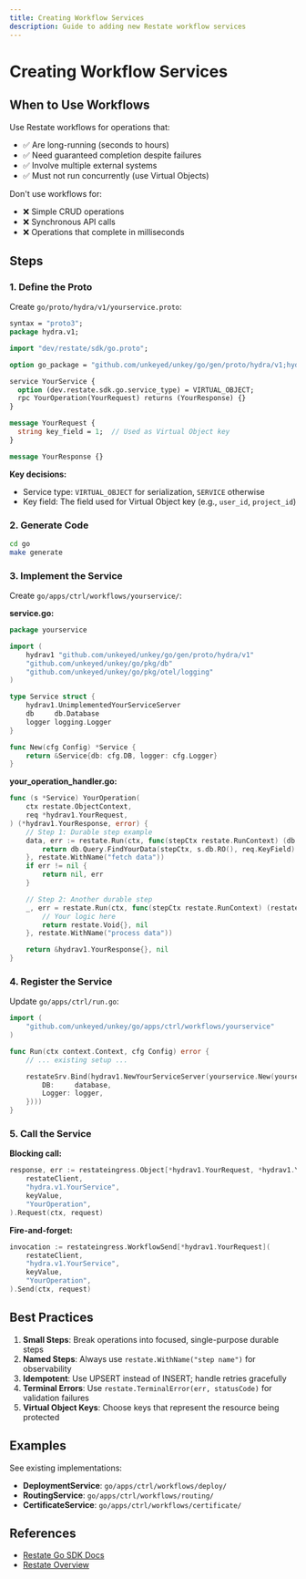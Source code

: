 ```yaml
---
title: Creating Workflow Services
description: Guide to adding new Restate workflow services
---
```


# Creating Workflow Services

## When to Use Workflows

Use Restate workflows for operations that:
- ✅ Are long-running (seconds to hours)
- ✅ Need guaranteed completion despite failures
- ✅ Involve multiple external systems
- ✅ Must not run concurrently (use Virtual Objects)

Don't use workflows for:
- ❌ Simple CRUD operations
- ❌ Synchronous API calls
- ❌ Operations that complete in milliseconds

## Steps

### 1. Define the Proto

Create `go/proto/hydra/v1/yourservice.proto`:

```protobuf
syntax = "proto3";
package hydra.v1;

import "dev/restate/sdk/go.proto";

option go_package = "github.com/unkeyed/unkey/go/gen/proto/hydra/v1;hydrav1";

service YourService {
  option (dev.restate.sdk.go.service_type) = VIRTUAL_OBJECT;
  rpc YourOperation(YourRequest) returns (YourResponse) {}
}

message YourRequest {
  string key_field = 1;  // Used as Virtual Object key
}

message YourResponse {}
```

**Key decisions:**
- Service type: `VIRTUAL_OBJECT` for serialization, `SERVICE` otherwise
- Key field: The field used for Virtual Object key (e.g., `user_id`, `project_id`)

### 2. Generate Code

```bash
cd go
make generate
```

### 3. Implement the Service

Create `go/apps/ctrl/workflows/yourservice/`:

**service.go:**
```go
package yourservice

import (
    hydrav1 "github.com/unkeyed/unkey/go/gen/proto/hydra/v1"
    "github.com/unkeyed/unkey/go/pkg/db"
    "github.com/unkeyed/unkey/go/pkg/otel/logging"
)

type Service struct {
    hydrav1.UnimplementedYourServiceServer
    db     db.Database
    logger logging.Logger
}

func New(cfg Config) *Service {
    return &Service{db: cfg.DB, logger: cfg.Logger}
}
```

**your_operation_handler.go:**
```go
func (s *Service) YourOperation(
    ctx restate.ObjectContext,
    req *hydrav1.YourRequest,
) (*hydrav1.YourResponse, error) {
    // Step 1: Durable step example
    data, err := restate.Run(ctx, func(stepCtx restate.RunContext) (db.YourData, error) {
        return db.Query.FindYourData(stepCtx, s.db.RO(), req.KeyField)
    }, restate.WithName("fetch data"))
    if err != nil {
        return nil, err
    }

    // Step 2: Another durable step
    _, err = restate.Run(ctx, func(stepCtx restate.RunContext) (restate.Void, error) {
        // Your logic here
        return restate.Void{}, nil
    }, restate.WithName("process data"))

    return &hydrav1.YourResponse{}, nil
}
```

### 4. Register the Service

Update `go/apps/ctrl/run.go`:

```go
import (
    "github.com/unkeyed/unkey/go/apps/ctrl/workflows/yourservice"
)

func Run(ctx context.Context, cfg Config) error {
    // ... existing setup ...

    restateSrv.Bind(hydrav1.NewYourServiceServer(yourservice.New(yourservice.Config{
        DB:     database,
        Logger: logger,
    })))
}
```

### 5. Call the Service

**Blocking call:**
```go
response, err := restateingress.Object[*hydrav1.YourRequest, *hydrav1.YourResponse](
    restateClient,
    "hydra.v1.YourService",
    keyValue,
    "YourOperation",
).Request(ctx, request)
```

**Fire-and-forget:**
```go
invocation := restateingress.WorkflowSend[*hydrav1.YourRequest](
    restateClient,
    "hydra.v1.YourService",
    keyValue,
    "YourOperation",
).Send(ctx, request)
```

## Best Practices

1. **Small Steps**: Break operations into focused, single-purpose durable steps
2. **Named Steps**: Always use `restate.WithName("step name")` for observability
3. **Idempotent**: Use UPSERT instead of INSERT; handle retries gracefully
4. **Terminal Errors**: Use `restate.TerminalError(err, statusCode)` for validation failures
5. **Virtual Object Keys**: Choose keys that represent the resource being protected

## Examples

See existing implementations:
- **DeploymentService**: `go/apps/ctrl/workflows/deploy/`
- **RoutingService**: `go/apps/ctrl/workflows/routing/`
- **CertificateService**: `go/apps/ctrl/workflows/certificate/`

## References

- [Restate Go SDK Docs](https://docs.restate.dev/develop/go/)
- [Restate Overview](./index)
